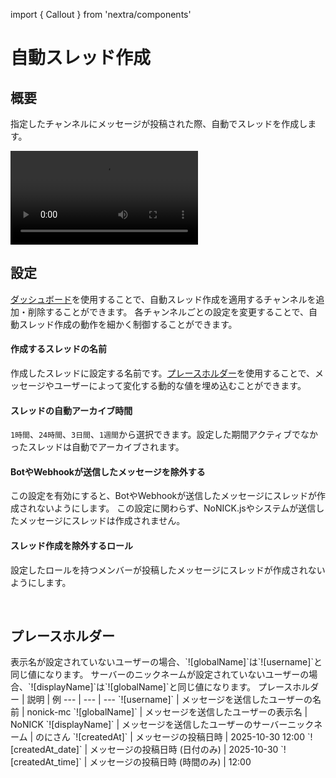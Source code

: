 ﻿import { Callout } from 'nextra/components'

# 自動スレッド作成

## 概要
指定したチャンネルにメッセージが投稿された際、自動でスレッドを作成します。
<br/>

<video controls>
  <source src="https://cdn.nonick-js.com/docs/auto-create-thread/overview.mp4" type="video/mp4" />
</video>

## 設定
[ダッシュボード](https://dashboard.nonick-js.com)を使用することで、自動スレッド作成を適用するチャンネルを追加・削除することができます。
各チャンネルごとの設定を変更することで、自動スレッド作成の動作を細かく制御することができます。

#### 作成するスレッドの名前
作成したスレッドに設定する名前です。[プレースホルダー](#プレースホルダー)を使用することで、メッセージやユーザーによって変化する動的な値を埋め込むことができます。

#### スレッドの自動アーカイブ時間
`1時間`、`24時間`、`3日間`、`1週間`から選択できます。設定した期間アクティブでなかったスレッドは自動でアーカイブされます。

#### BotやWebhookが送信したメッセージを除外する
この設定を有効にすると、BotやWebhookが送信したメッセージにスレッドが作成されないようにします。
<Callout>
この設定に関わらず、NoNICK.jsやシステムが送信したメッセージにスレッドは作成されません。
</Callout>

#### スレッド作成を除外するロール
設定したロールを持つメンバーが投稿したメッセージにスレッドが作成されないようにします。

<br/>

## プレースホルダー
<Callout type="info">
表示名が設定されていないユーザーの場合、`![globalName]`は`![username]`と同じ値になります。  
サーバーのニックネームが設定されていないユーザーの場合、`![displayName]`は`![globalName]`と同じ値になります。
</Callout>
プレースホルダー | 説明 | 例
--- | --- | ---
`![username]` | メッセージを送信したユーザーの名前 | nonick-mc
`![globalName]` | メッセージを送信したユーザーの表示名 | NoNICK
`![displayName]` | メッセージを送信したユーザーのサーバーニックネーム | のにさん
`![createdAt]` | メッセージの投稿日時 | 2025-10-30 12:00
`![createdAt_date]` | メッセージの投稿日時 (日付のみ) | 2025-10-30
`![createdAt_time]` | メッセージの投稿日時 (時間のみ) | 12:00

